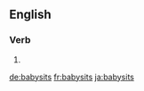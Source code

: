 {{also|baby-sits}}
==English==

===Verb===
{{head|en}}

# {{en-third-person singular of|babysit}}

[[de:babysits]]
[[fr:babysits]]
[[ja:babysits]]